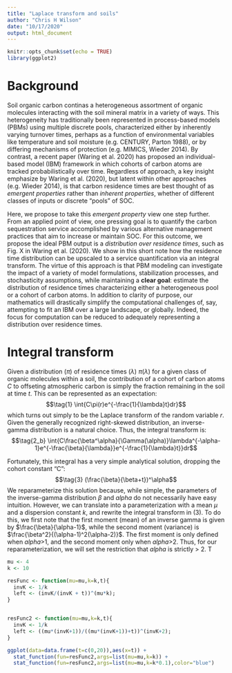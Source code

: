 ```yaml
---
title: "Laplace transform and soils"
author: "Chris H Wilson"
date: "10/17/2020"
output: html_document
---
```


```r
knitr::opts_chunk$set(echo = TRUE)
library(ggplot2)
```

# Background 

Soil organic carbon continas a heterogeneous assortment of organic molecules interacting with the soil mineral matrix in a variety of ways. This heterogeneity has traditionally been represented in process-based models (PBMs) using multiple discrete pools, characterized either by inherently varying turnover times, perhaps as a function of environmental variables like temperature and soil moisture (e.g. CENTURY, Parton 1988), or by differing mechanisms of protection (e.g. MIMICS, Wieder 2014). By contrast, a recent paper (Waring et al. 2020) has proposed an individual-based model (IBM) framework in which cohorts of carbon atoms are tracked probabilistically over time. Regardless of approach, a key insight emphasize by Waring et al. (2020), but latent within other approaches (e.g. Wieder 2014), is that carbon residence times are best thought of as *emergent properties* rather than *inherent properties*, whether of different classes of inputs or discrete "pools" of SOC. 

Here, we propose to take this *emergent property* view one step further. From an applied point of view, one pressing goal is to quantify the carbon sequestration service accomplished by various alternative management practices that aim to increase or maintain SOC. For this outcome, we propose the ideal PBM output is a *distribution over residence times*, such as Fig. X in Waring et al. (2020). We show in this short note how the residence time distribution can be upscaled to a service quantification via an integral transform. The virtue of this approach is that PBM modeling can investigate the impact of a variety of model formulations, stabilization processes, and stochasticity assumptions, while maintaining a **clear goal**: estimate the distribution of residence times characterizing either a heterogeneous pool or a cohort of carbon atoms. In addition to clarity of purpose, our mathematics will drastically simplify the computational challenges of, say, attempting to fit an IBM over a large landscape, or globally. Indeed, the focus for computation can be reduced to adequately representing a distribution over residence times. 

# Integral transform

Given a distribution ($\pi$) of residence times ($\lambda$) $\pi(\lambda)$ for a given class of organic molecules within a soil, the contribution of a cohort of carbon atoms $C$ to offseting atmospheric carbon is simply the fraction remaining in the soil at time $t$. This can be represented as an expectation: $$\tag{1} \int{C\pi(r)e^{-\frac{1}{\lambda}t}dr}$$ which turns out simply to be the Laplace transform of the random variable $r$. Given the generally recognized right-skewed distribution, an inverse-gamma distribution is a natural choice. Thus, the integral transform is:
<!-- $$\tag{2} \int{C\frac{\beta^\alpha}{\Gamma(\alpha)}r^{\alpha-1}e^{-\beta r}e^{-rt}}dr$$ --> 
$$\tag{2_b} \int{C\frac{\beta^\alpha}{\Gamma(\alpha)}\lambda^{-\alpha-1}e^{-\frac{\beta}{\lambda}}e^{-\frac{1}{\lambda}t}}dr$$

Fortunately, this integral has a very simple analytical solution, dropping the cohort constant "C":
$$\tag{3} (\frac{\beta}{\beta+t})^\alpha$$
We reparameterize this solution because, while simple, the parameters of the inverse-gamma distribution $\beta$ and $alpha$ do not necessarily have easy intuition. However, we can translate into a parameterization with a mean $\mu$ and a dispersion constant $k$, and rewrite the integral transform in (3). To do this, we first note that the first moment (mean) of an inverse gamma is given by $\frac{\beta}{\alpha-1}$, while the second moment (variance) is $\frac{\beta^2}{(\alpha-1)^2(\alpha-2)}$. The first moment is only defined when $alpha$>1, and the second moment only when $alpha$>2. Thus, for our reparameterization, we will set the restriction that $alpha$ is strictly > 2. T







```r

mu <- 4
k <- 10

resFunc <- function(mu=mu,k=k,t){
  invK <- 1/k
  left <- (invK/(invK + t))^(mu*k); 
}


resFunc2 <- function(mu=mu,k=k,t){
  invK <- 1/k
  left <- ((mu*(invK+1))/((mu*(invK+1))+t))^(invK+2); 
}

ggplot(data=data.frame(t=c(0,20)),aes(x=t)) + 
  stat_function(fun=resFunc2,args=list(mu=mu,k=k)) + 
  stat_function(fun=resFunc2,args=list(mu=mu,k=k*0.1),color="blue")





```

